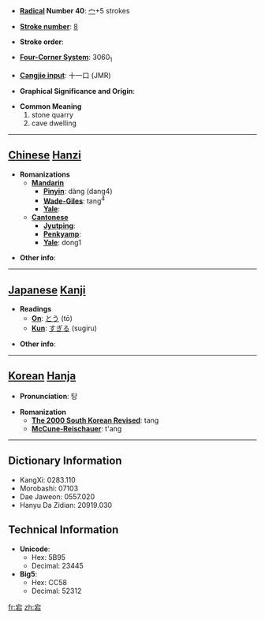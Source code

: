 * '''[[Wiktionary:Chinese radical index| Radical]] Number 40''': [[Wiktionary:Chinese radical index 宀|宀]]+5 strokes

* '''[[Wiktionary:Chinese total strokes index|Stroke number]]''': [[Wiktionary:Chinese total strokes index 8|8]]

* '''Stroke order''': 

* '''[[Wiktionary:Chinese four corner index|Four-Corner System]]''': 3060<sub>1</sub>

* '''[[Wiktionary:Chinese Cangjie index|Cangjie input]]''': 十一口 (JMR)

* '''Graphical Significance and Origin''': 

* '''Common Meaning'''
*#stone quarry
*# cave dwelling


----

== [[Chinese]] [[Hanzi]] ==

* '''Romanizations'''
** '''[[Mandarin]]'''
*** '''[[Pinyin]]''': dàng (dang4)
*** '''[[Wade-Giles]]''': tang<sup>4</sup>
*** '''[[Yale]]''': 
** '''[[Cantonese]]'''
*** '''[[Jyutping]]''':
*** '''[[Penkyamp]]''': 
*** '''[[Yale]]''': dong1

* '''Other info''': 

----

== [[Japanese]] [[Kanji]] ==

* '''Readings'''
** '''[[On]]''': [[とう]] (tō)
** '''[[Kun]]''': [[すぎる]] (sugiru)

* '''Other info''':  

----

== [[Korean]] [[Hanja]] ==

* '''Pronunciation''': 탕

* '''Romanization'''
** '''[[The 2000 South Korean Revised Romanization|The 2000 South Korean Revised]]''': tang
** '''[[McCune-Reischauer]]''': t'ang

----

== Dictionary Information ==

* KangXi: 0283.110
* Morobashi: 07103
* Dae Jaweon: 0557.020
* Hanyu Da Zidian: 20919.030

== Technical Information ==

* '''Unicode''':
** Hex: 5B95
** Decimal: 23445
* '''Big5''':
** Hex: CC58
** Decimal: 52312

[[fr:宕]]
[[zh:宕]]